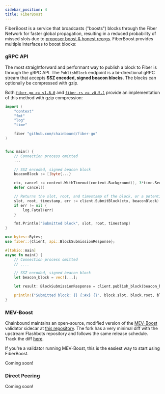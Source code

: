 ```yaml
---
sidebar_position: 4
title: FiberBoost
---
```



FiberBoost is a service that broadcasts ("boosts") blocks through the Fiber Network for faster global propagation, resulting in a reduced probability of missed slots due to [proposer boost & honest reorgs](https://www.paradigm.xyz/2023/04/mev-boost-ethereum-consensus#proposer-boost--honest-reorgs). FiberBoost provides multiple interfaces to boost blocks:

### gRPC API
The most straightforward and performant way to publish a block to Fiber is through the gRPC API. The `PublishBlock` endpoint is a bi-directional gRPC stream that accepts **SSZ encoded, signed beacon blocks**. The blocks can optionally be compressed with gzip.

Both [`fiber-go >= v1.8.0`](https://github.com/chainbound/fiber-go/releases/tag/v1.8.0) and [`fiber-rs >= v0.5.1`](https://github.com/chainbound/fiber-rs/releases/tag/v0.5.1) provide an implementation of this method with gzip compression:

<Tabs>
<TabItem value="go" label="Golang">

```go
import (
	"context"
	"fmt"
	"log"
	"time"

    fiber "github.com/chainbound/fiber-go"
)


func main() {
    // Connection process omitted
    ...

    // SSZ encoded, signed beacon block
    beaconBlock := []byte{...}

    ctx, cancel := context.WithTimeout(context.Background(), 3*time.Second)
	defer cancel()

	// Returns the slot, root, and timestamp of the block, or a potential error
    slot, root, timestamp, err := client.SubmitBlock(ctx, beaconBlock)
    if err != nil {
    	log.Fatal(err)
    }

    fmt.Println("Submitted block", slot, root, timestamp)
}
```

</TabItem>

<TabItem value="rs" label="Rust">

```rust
use bytes::Bytes;
use fiber::{Client, api::BlockSubmissionResponse};

#[tokio::main]
async fn main() {
    // Connection process omitted
    // ....

    // SSZ encoded, signed beacon block
    let beacon_block = vec![...];

    let result: BlockSubmissionResponse = client.publish_block(beacon_block).await.unwrap();

    println!("Submitted block: {} {:#x} {}", block.slot, block.root, block.timestamp);
}
```

</TabItem>
</Tabs>

### MEV-Boost
Chainbound maintains an open-source, modified version of the [MEV-Boost](https://boost.flashbots.net) validator sidecar at [this repository](https://github.com/chainbound/mev-boost). The fork has a very minimal diff with the upstream Flashbots repository and follows the same release schedule. Track the diff [here](https://github.com/chainbound/mev-boost/pull/1).

If you're a validator running MEV-Boost, this is the easiest way to start using FiberBoost.

Coming soon!

### Direct Peering
Coming soon!
